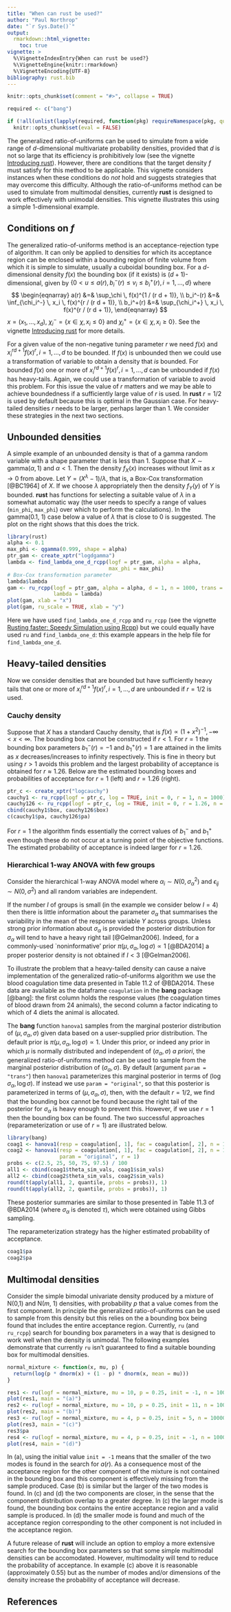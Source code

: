 ---
title: "When can rust be used?"
author: "Paul Northrop"
date: "`r Sys.Date()`"
output:
  rmarkdown::html_vignette:
    toc: true
vignette: >
  %\VignetteIndexEntry{When can rust be used?}
  %\VignetteEngine{knitr::rmarkdown}
  %\VignetteEncoding{UTF-8}
bibliography: rust.bib
---

```{r, include = FALSE}
knitr::opts_chunk$set(comment = "#>", collapse = TRUE)

required <- c("bang")

if (!all(unlist(lapply(required, function(pkg) requireNamespace(pkg, quietly = TRUE)))))
  knitr::opts_chunk$set(eval = FALSE)
```

The generalized ratio-of-uniforms can be used to simulate from a wide range of $d$-dimensional multivariate probability densities, provided that $d$ is not so large that its efficiency is prohibitively low (see the vignette [Introducing rust](rust-vignette.html)).  However, there are conditions that the target density $f$ must satisfy for this method to be applicable.  This vignette considers instances when these conditions do *not* hold and suggests strategies that may overcome this difficulty.  Although the ratio-of-uniforms method can be used to simulate from multimodal densities, currently **rust** is designed to work effectively with unimodal densities.  This vignette illustrates this using a simple 1-dimensional example.

## Conditions on $f$

The generalized ratio-of-uniforms method is an acceptance-rejection type of algorithm.  It can only be applied to densities for which its acceptance region can be enclosed within a bounding region of finite volume from which it is simple to simulate, usually a cuboidal bounding box.  For a $d$-dimensional density $f(x)$ the bounding box (if it exists) is $(d+1)$-dimensional, given by $\{ 0 < u \leq a(r), \, b_i^-(r) \leq v_i \leq b_i^+(r), \, i = 1, \ldots, d \}$
where
$$
\begin{eqnarray}
a(r) &=& \sup_\chi \, f(x)^{1 / (r d + 1)}, \\
b_i^-(r) &=& \inf_{\chi_i^-} \, x_i \, f(x)^{r / (r d + 1)}, \\  
b_i^+(r) &=& \sup_{\chi_i^+} \, x_i \, f(x)^{r / (r d + 1)},  
\end{eqnarray}
$$
$x =(x_1, \ldots, x_d)$, $\chi_i^- = \{ x \in \chi, x_i \leq 0 \}$ and $\chi_i^+ = \{ x \in \chi, x_i \geq 0 \}$.  See the vignette [Introducing rust](rust-vignette.html) for more details.

For a given value of the non-negative tuning parameter $r$ we need $f(x)$ and $x_i ^ {r d + 1} f(x) ^ r, i = 1, \ldots, d$ to be bounded.  If $f(x)$ is unbounded then we could use a transformation of variable to obtain a density that *is* bounded.  For bounded $f(x)$ one or more of $x_i ^ {r d + 1} f(x) ^ r, i = 1, \ldots, d$ can be unbounded if $f(x)$ has heavy-tails.  Again, we could use a transformation of variable to avoid this problem.  For this issue the value of $r$ matters and we may be able to achieve boundedness if a sufficiently large value of $r$ is used.  In **rust** $r = 1/2$ is used by default because this is optimal in the Gaussian case.  For heavy-tailed densities $r$ needs to be larger, perhaps larger than 1. We consider these strategies in the next two sections.

## Unbounded densities

A simple example of an unbounded density is that of a gamma random variable with a shape parameter that is less than 1.  Suppose that $X \sim \mbox{gamma}(\alpha, 1)$ and $\alpha < 1$.  Then the density $f_X(x)$ increases without limit as $x \rightarrow 0$ from above.  Let $Y = (X^\lambda - 1) / \lambda$, that is, a Box-Cox transformation [@BC1964] of $X$.  If we choose $\lambda$ appropriately then the density $f_Y(y)$ of $Y$ is bounded. **rust** has functions for selecting a suitable value of $\lambda$ in a somewhat automatic way (the user needs to specify a range of values (`min_phi`, `max_phi`) over which to perform the calculations).  In the gamma(0.1, 1) case below a value of $\lambda$ that is close to 0 is suggested.  The plot on the right shows that this does the trick.

```{r, fig.show='hold'}
library(rust)
alpha <- 0.1
max_phi <- qgamma(0.999, shape = alpha)
ptr_gam <- create_xptr("logdgamma")
lambda <- find_lambda_one_d_rcpp(logf = ptr_gam, alpha = alpha,
                                 max_phi = max_phi)
# Box-Cox transformation parameter
lambda$lambda
gam <- ru_rcpp(logf = ptr_gam, alpha = alpha, d = 1, n = 1000, trans = "BC",
               lambda = lambda)
plot(gam, xlab = "x")
plot(gam, ru_scale = TRUE, xlab = "y")
```

Here we have used `find_lambda_one_d_rcpp` and `ru_rcpp` (see the vignette [Rusting faster: Speedy Simulation using Rcpp](rust-using-rcpp-vignette.html)) but we could equally have used `ru` and `find_lambda_one_d`: this example appears in the help file for `find_lambda_one_d`.
 
## Heavy-tailed densities

Now we consider densities that are bounded but have sufficiently heavy tails that one or more of $x_i ^ {r d + 1} f(x) ^ r, i = 1, \ldots, d$ are unbounded if $r = 1/2$ is used.

### Cauchy density

Suppose that $X$ has a standard Cauchy density, that is $f(x) \propto (1 + x^2)^{-1}, -\infty < x < \infty$.  The bounding box cannot be constructed if $r < 1$.  For $r = 1$ the bounding box parameters $b_1^-(r) = -1$ and $b_1^+(r) = 1$ are attained in the limits as $x$ decreases/increases to infinity respectively.  This is fine in theory but using $r > 1$ avoids this problem and the largest probability of acceptance is obtained for $r \approx 1.26$. Below are the estimated bounding boxes and probabilities of acceptance for $r = 1$ (left) and $r = 1.26$ (right).  

```{r}
ptr_c <- create_xptr("logcauchy")
cauchy1 <- ru_rcpp(logf = ptr_c, log = TRUE, init = 0, r = 1, n = 1000)
cauchy126 <- ru_rcpp(logf = ptr_c, log = TRUE, init = 0, r = 1.26, n = 1000)
cbind(cauchy1$box, cauchy126$box)
c(cauchy1$pa, cauchy126$pa)
```

For $r = 1$ the algorithm finds essentially the correct values of $b_1^-$ and $b_1^+$ even though these do not occur at a turning point of the objective functions.  The estimated probability of acceptance is indeed larger for $r = 1.26$.

### Hierarchical 1-way ANOVA with few groups

Consider the hierarchical 1-way ANOVA model
\begin{equation*}
Y_{ij} = \mu + \alpha_i + \epsilon_{ij}, \quad\mbox{for} \,\, i = 1, \ldots, I, \, 
j = 1, \ldots, n_i,  \label{eqn:1way}
\end{equation*}
where  $\alpha_i \sim N(0, \sigma_\alpha^2)$ and $\epsilon_{ij} \sim N(0, \sigma^2)$
and all random variables are independent.

If the number $I$ of groups is small (in the example we consider below $I = 4$) then there is little information about the parameter $\sigma_\alpha$ that summarises the variability in the mean of the response variable $Y$ across groups.  Unless strong prior information about $\sigma_\alpha$ is provided the posterior distribution for $\sigma_\alpha$ will tend to have a heavy right tail [@Gelman2006].  Indeed, for a commonly-used `noninformative' prior $\pi(\mu, \sigma_\alpha, \log\sigma) \propto 1$ [@BDA2014] a proper posterior density is not obtained if $I < 3$ [@Gelman2006].

To illustrate the problem that a heavy-tailed density can cause a naive implementation of the generalized ratio-of-uniforms algorithm we use the blood coagulation time data presented in Table 11.2 of @BDA2014.  These data are available as the dataframe `coagulation` in the **bang** package [@bang]: the first column holds the response values (the coagulation times of blood drawn from 24 animals), the second column a factor indicating to which of 4 diets the animal is allocated.  

The **bang** function `hanova1` samples from the marginal posterior distribution of $(\mu, \sigma_\alpha, \sigma)$ given data based on a user-supplied prior distribution.  The default prior is $\pi(\mu, \sigma_\alpha, \log\sigma) \propto 1$.  Under this prior, or indeed any prior in which $\mu$ is normally distributed and independent of $(\sigma_\alpha, \sigma)$ *a priori*, the generalized ratio-of-uniforms method can be used to sample from the marginal posterior distribution of $(\sigma_\alpha, \sigma)$.  By default (argument `param = "trans"`) then `hanova1` parameterizes this marginal posterior in terms of $(\log \sigma_\alpha, \log \sigma)$.  If instead we use `param = "original"`, so that this posterior is parameterized in terms of $(\mu, \sigma_\alpha, \sigma)$, then, with the default $r = 1/2$, we find that the bounding box cannot be found because the right tail of the posterior for $\sigma_\alpha$ is heavy enough to prevent this.  However, if we use $r = 1$ then the bounding box can be found.  The two successful approaches (reparameterization or use of $r=1$) are illustrated below.

```{r, fig.show='hold'}
library(bang)
coag1 <- hanova1(resp = coagulation[, 1], fac = coagulation[, 2], n = 10000)
coag2 <- hanova1(resp = coagulation[, 1], fac = coagulation[, 2], n = 10000,
                 param = "original", r = 1)
probs <- c(2.5, 25, 50, 75, 97.5) / 100
all1 <- cbind(coag1$theta_sim_vals, coag1$sim_vals)
all2 <- cbind(coag2$theta_sim_vals, coag2$sim_vals)
round(t(apply(all1, 2, quantile, probs = probs)), 1)
round(t(apply(all2, 2, quantile, probs = probs)), 1)
```

These posterior summaries are similar to those presented in Table 11.3 of @BDA2014 (where $\sigma_\alpha$ is denoted $\tau$), which were obtained using Gibbs sampling. 

The reparameterization strategy has the higher estimated probability of acceptance.

```{r}
coag1$pa
coag2$pa
```

## Multimodal densities

Consider the simple bimodal univariate density produced by a mixture of N(0,1) and N($m$, 1) densities, with probability $p$ that a value comes from the first component.  In principle the generalized ratio-of-uniforms can be used to sample from this density but this relies on the a bounding box being found that includes the entire acceptance region.  Currently, `ru` (and `ru_rcpp`) search for bounding box parameters in a way that is designed to work well when the density is unimodal.  The following examples demonstrate that currently `ru` isn't guaranteed to find a suitable bounding box for multimodal densities.

```{r, fig.show='hold'}
normal_mixture <- function(x, mu, p) {
  return(log(p * dnorm(x) + (1 - p) * dnorm(x, mean = mu)))
}

res1 <- ru(logf = normal_mixture, mu = 10, p = 0.25, init = -1, n = 10000)
plot(res1, main = "(a)")
res2 <- ru(logf = normal_mixture, mu = 10, p = 0.25, init = 11, n = 10000)
plot(res2, main = "(b)")
res3 <- ru(logf = normal_mixture, mu = 4, p = 0.25, init = 5, n = 10000)
plot(res3, main = "(c)")
res3$pa
res4 <- ru(logf = normal_mixture, mu = 4, p = 0.25, init = -1, n = 10000)
plot(res4, main = "(d)")
```

In (a), using the initial value `init = -1` means that the smaller of the two modes is found in the search for $a(r)$.  As a consequence most of the acceptance region for the other component of the mixture is not contained in the bounding box and this component is effectively missing from the sample produced. Case (b) is similar but the larger of the two modes is found.  In (c) and (d) the two components are closer, in the sense that the component distribution overlap to a greater degree.  In (c) the larger mode is found, the bounding box contains the entire acceptance region and a valid sample is produced.  In (d) the smaller mode is found and much of the acceptance region corresponding to the other component is not included in the acceptance region.

A future release of **rust** will include an option to employ a more extensive search for the bounding box parameters so that some simple multimodal densities can be accomodated.  However, multimodality will tend to reduce the probability of acceptance.  In example (c) above it is reasonable (approximately 0.55) but as the number of modes and/or dimensions of the density increase the probability of acceptance will decrease.

## References

<script type="text/x-mathjax-config">
   MathJax.Hub.Config({  "HTML-CSS": { minScaleAdjust: 125, availableFonts: [] }  });
</script>
